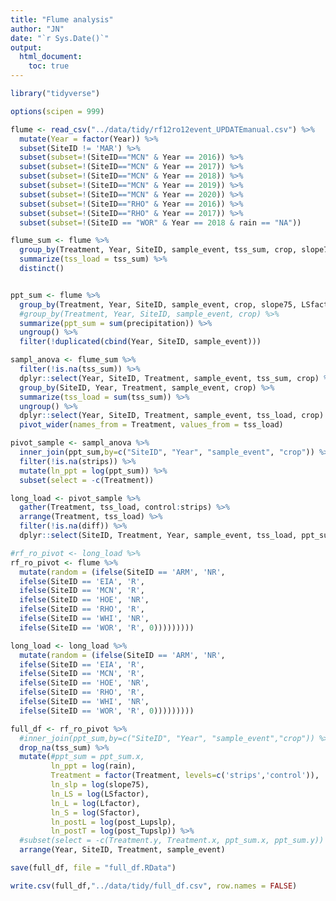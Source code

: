 ```yaml
---
title: "Flume analysis"
author: "JN"
date: "`r Sys.Date()`"
output: 
  html_document: 
    toc: true
---
```


```r

library("tidyverse")

options(scipen = 999)

flume <- read_csv("../data/tidy/rf12ro12event_UPDATEmanual.csv") %>%
  mutate(Year = factor(Year)) %>%
  subset(SiteID != 'MAR') %>%
  subset(subset=!(SiteID=="MCN" & Year == 2016)) %>%
  subset(subset=!(SiteID=="MCN" & Year == 2017)) %>%
  subset(subset=!(SiteID=="MCN" & Year == 2018)) %>%
  subset(subset=!(SiteID=="MCN" & Year == 2019)) %>%
  subset(subset=!(SiteID=="MCN" & Year == 2020)) %>%
  subset(subset=!(SiteID=="RHO" & Year == 2016)) %>%
  subset(subset=!(SiteID=="RHO" & Year == 2017)) %>%
  subset(subset=!(SiteID == "WOR" & Year == 2018 & rain == "NA"))

```

```r
flume_sum <- flume %>%
  group_by(Treatment, Year, SiteID, sample_event, tss_sum, crop, slope75, LSfactor, Lfactor, Sfactor, C_factor, K_factor, post_Lupslp, post_Tupslp, pre_Lupslp) %>%
  summarize(tss_load = tss_sum) %>%
  distinct() 


ppt_sum <- flume %>%
  group_by(Treatment, Year, SiteID, sample_event, crop, slope75, LSfactor, Lfactor, Sfactor, C_factor, K_factor, post_Lupslp, post_Tupslp, pre_Lupslp) %>%
  #group_by(Treatment, Year, SiteID, sample_event, crop) %>%
  summarize(ppt_sum = sum(precipitation)) %>%
  ungroup() %>%
  filter(!duplicated(cbind(Year, SiteID, sample_event)))

```


```r
sampl_anova <- flume_sum %>%
  filter(!is.na(tss_sum)) %>%
  dplyr::select(Year, SiteID, Treatment, sample_event, tss_sum, crop) %>%
  group_by(SiteID, Year, Treatment, sample_event, crop) %>%
  summarize(tss_load = sum(tss_sum)) %>% 
  ungroup() %>%
  dplyr::select(Year, SiteID, Treatment, sample_event, tss_load, crop) %>%
  pivot_wider(names_from = Treatment, values_from = tss_load)

pivot_sample <- sampl_anova %>%
  inner_join(ppt_sum,by=c("SiteID", "Year", "sample_event", "crop")) %>%
  filter(!is.na(strips)) %>%
  mutate(ln_ppt = log(ppt_sum)) %>%
  subset(select = -c(Treatment))

long_load <- pivot_sample %>%
  gather(Treatment, tss_load, control:strips) %>%
  arrange(Treatment, tss_load) %>%
  filter(!is.na(diff)) %>%
  dplyr::select(SiteID, Treatment, Year, sample_event, tss_load, ppt_sum, crop)

```


```r
#rf_ro_pivot <- long_load %>%
rf_ro_pivot <- flume %>%
  mutate(random = (ifelse(SiteID == 'ARM', 'NR',
  ifelse(SiteID == 'EIA', 'R',
  ifelse(SiteID == 'MCN', 'R', 
  ifelse(SiteID == 'HOE', 'NR',
  ifelse(SiteID == 'RHO', 'R',
  ifelse(SiteID == 'WHI', 'NR',
  ifelse(SiteID == 'WOR', 'R', 0)))))))))

long_load <- long_load %>%
  mutate(random = (ifelse(SiteID == 'ARM', 'NR',
  ifelse(SiteID == 'EIA', 'R',
  ifelse(SiteID == 'MCN', 'R', 
  ifelse(SiteID == 'HOE', 'NR',
  ifelse(SiteID == 'RHO', 'R',
  ifelse(SiteID == 'WHI', 'NR',
  ifelse(SiteID == 'WOR', 'R', 0)))))))))
```

```r
full_df <- rf_ro_pivot %>%
  #inner_join(ppt_sum,by=c("SiteID", "Year", "sample_event","crop")) %>%
  drop_na(tss_sum) %>%
  mutate(#ppt_sum = ppt_sum.x,
         ln_ppt = log(rain),
         Treatment = factor(Treatment, levels=c('strips','control')),
         ln_slp = log(slope75),
         ln_LS = log(LSfactor),
         ln_L = log(Lfactor),
         ln_S = log(Sfactor),
         ln_postL = log(post_Lupslp),
         ln_postT = log(post_Tupslp)) %>%
  #subset(select = -c(Treatment.y, Treatment.x, ppt_sum.x, ppt_sum.y)) %>%
  arrange(Year, SiteID, Treatment, sample_event)

save(full_df, file = "full_df.RData")

write.csv(full_df,"../data/tidy/full_df.csv", row.names = FALSE)

```